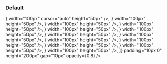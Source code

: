 
<Meta title="Molecule|Sidebar" component={Sidebar} />

### Default

<Preview>
  <Story name="Default">
    <Sidebar
      bgColor="#ffea00"
      icons={[
        <Icon
          color="#ff1493"
          icon={<FaGithubAlt />}
          width="100px"
          cursor="auto"
          height="50px"
        />,
        <Icon
          color="#ff1493"
          icon={<FaGithubAlt />}
          width="100px"
          height="50px"
        />,
        <Icon
          color="#ff1493"
          icon={<FaGithubAlt />}
          width="100px"
          height="50px"
        />,
        <Icon
          color="#ff1493"
          icon={<FaGithubAlt />}
          width="100px"
          height="50px"
        />,
        <Icon
          color="#ff1493"
          icon={<FaGithubAlt />}
          width="100px"
          height="50px"
        />,
        <Icon
          color="#ff1493"
          icon={<FaGithubAlt />}
          width="100px"
          height="50px"
        />,
        <Icon
          color="#ff1493"
          icon={<FaGithubAlt />}
          width="100px"
          height="50px"
        />,
        <Icon
          color="#ff1493"
          icon={<FaGithubAlt />}
          width="100px"
          height="50px"
        />,
        <Icon
          color="#ff1493"
          icon={<FaGithubAlt />}
          width="100px"
          height="50px"
        />,
        <Icon
          color="#ff1493"
          icon={<FaGithubAlt />}
          width="100px"
          height="50px"
        />,
        <Icon
          color="#ff1493"
          icon={<FaGithubAlt />}
          width="100px"
          height="50px"
        />,
        <Icon
          color="#ff1493"
          icon={<FaGithubAlt />}
          width="100px"
          height="50px"
        />,
        <Icon
          color="#ff1493"
          icon={<FaGithubAlt />}
          width="100px"
          height="50px"
        />,
      ]}
      padding="10px 0"
      height="200px"
      gap="10px"
      opacity={0.8}
    />
  </Story>
</Preview>
